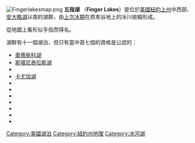 {{Unreferenced|time=2018-11-18T11:27:10+00:00}}
[[File:Fingerlakesmap.png|thumb]]
'''五指湖''' （'''Finger Lakes'''）是位於[[美國|美國]][[紐約上州|紐約上州]]中西部、[[安大略湖|安大略湖]]以南的湖群，由[[上次冰期|上次冰期]]在原來谷地上的冰川收縮形成。

從地圖上看形似手指而得名。

湖群有十一個湖泊，但只有當中首七個的資格是公認的：
* [[奧蒂斯科湖|奧蒂斯科湖]]
* [[斯堪尼泰拉斯湖|斯堪尼泰拉斯湖]]
* {{link-en|奧瓦斯克湖|Owasco Lake}}
* [[卡尤加湖|卡尤加湖]]
* {{link-en|瑟內薩湖|Seneca Lake}}
* {{link-en|奎爾加湖|Keuka Lake}}
* {{link-en|加拿戴奎湖|Canandaigua Lake}}
* {{link-en|洪尼恩業湖|Honeoye Lake}}
* {{link-en|卡那戴斯湖|Canadice Lake}}
* {{link-en|漢姆萊克湖|Hemlock Lake}}
* {{link-en|康尼薩斯湖|Conesus Lake}}

{{紐約州手指湖}}
{{DEFAULTSORT:Finger, Lake}}
[[Category:美國湖泊|Category:美國湖泊]]
[[Category:紐約州地理|Category:紐約州地理]]
[[Category:冰河湖|Category:冰河湖]]